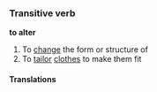 ===Transitive verb===
'''to alter'''

# To [[change]] the form or structure of
# To [[tailor]] [[clothes]] to make them fit

====Translations====